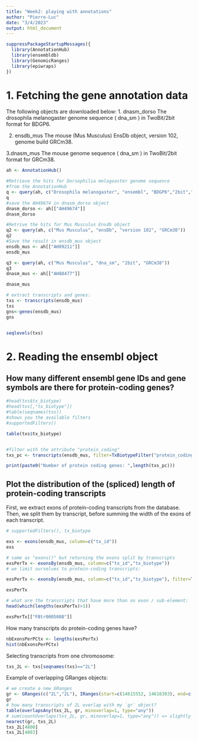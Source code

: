 ```yaml
---
title: "Week2: playing with annotations"
author: "Pierre-Luc"
date: "3/4/2023"
output: html_document
---
```


```r
suppressPackageStartupMessages({
  library(AnnotationHub)
  library(ensembldb)
  library(GenomicRanges)
  library(epiwraps)
})
```

# 1. Fetching the gene annotation data

The following objects are downloaded below:
1. dnasm_dorso
The  drosophila melanogaster genome sequence ( dna_sm ) in TwoBit/2bit format for BDGP6.

2. ensdb_mus
The mouse (Mus Musculus) EnsDb object, version 102, genome build GRCm38.

3.dnasm_mus
The mouse genome sequence ( dna_sm ) in TwoBit/2bit format for GRCm38.
```r
ah <- AnnotationHub()

#Retrieve the hits for Dorsophilia melagoaster genome sequence
#from the AnnotationHub
q <- query(ah, c("Drosophila melanogaster", "ensembl", "BDGP6","2bit","dna_sm"))
q
#save the AH49674 in dnasm_dorso object
dnasm_dorso <- ah[["AH49674"]]
dnasm_dorso
```
```r
#Retrive the hits for Mus Musculus Ensdb object
q2 <- query(ah, c("Mus Musculus", "ensDb", "version 102", "GRCm38"))
q2
#Save the result in ensdb_mus object
ensdb_mus <- ah[["AH89211"]]
ensdb_mus
```
```r
q3 <- query(ah, c("Mus Musculus", "dna_sm", "2bit", "GRCm38"))
q3
dnasm_mus <- ah[["AH88477"]]

dnasm_mus
```


```r
# extract transcripts and genes:
txs <- transcripts(ensdb_mus)
txs
gns<-genes(ensdb_mus)
gns


seqlevels(txs)

```
# 2. Reading the ensembl object
## How many different ensembl gene IDs and gene symbols are there for protein-coding genes?


```r
#head(txs$tx_biotype)
#head(txs[,"tx_biotype"])
#table(seqnames(txs))
#shows you the available filters
#supportedFilters()
```


```r
table(txs$tx_biotype)


#filter with the attribute "protein_coding"
txs_pc <- transcripts(ensdb_mus, filter=TxBiotypeFilter("protein_coding"))

print(paste0("Number of protein coding genes: ",length(txs_pc)))

```
## Plot the distribution of the (spliced) length of protein-coding transcripts
First, we extract exons of protein-coding transcripts from the database. Then, we split them by transcript, before summing the width of the exons of each transcript.

```r
# supportedFilters(), tx_biotype

exs <- exons(ensdb_mus, column=c("tx_id"))
exs

# same as "exons()" but returning the exons split by transcripts
exsPerTx <- exonsBy(ensdb_mus, column=c("tx_id","tx_biotype"))
# we limit ourselves to protein-coding transcripts:

exsPerTx <- exonsBy(ensdb_mus, column=c("tx_id","tx_biotype"), filter=TxBiotypeFilter("protein_coding"))

exsPerTx

# what are the transcripts that have more than on exon / sub-element:
head(which(lengths(exsPerTx)>1))

exsPerTx[["FBtr0005088"]]
```

How many transcripts do protein-coding genes have?

```r
nbExonsPerPCtx <- lengths(exsPerTx)
hist(nbExonsPerPCtx)
```

Selecting transcripts from one chromosome:

```r
txs_2L <- txs[seqnames(txs)=="2L"] 
```

Example of overlapping GRanges objects:

```r
# we create a new GRanges
gr <- GRanges(c("2L","2L"), IRanges(start=c(14615552, 14616303), end=c(14615552+10, 14616303+20)))
gr
# how many transcripts of 2L overlap with my `gr` object?
table(overlapsAny(txs_2L, gr, minoverlap=1, type="any"))
# sum(countOverlaps(txs_2L, gr, minoverlap=1, type="any")) => slightly different result because some transcripts overlap more than once: txs_2L[countOverlaps(txs_2L, gr, minoverlap=1, type="any")==2]
nearest(gr, txs_2L)
txs_2L[4800]
txs_2L[4803]
```

